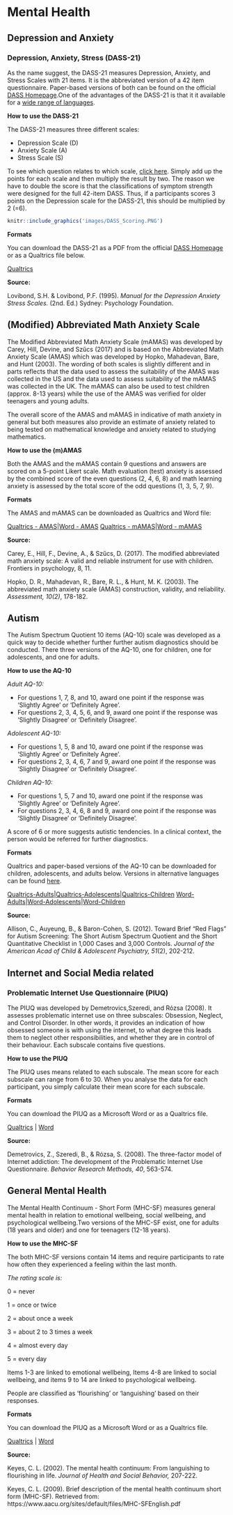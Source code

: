 # Mental Health

## Depression and Anxiety 

### Depression, Anxiety, Stress (DASS-21)

As the name suggest, the DASS-21 measures Depression, Anxiety, and Stress Scales with 21 items. It is the abbreviated version of a 42 item questionnaire. Paper-based versions of both can be found on the official [DASS Homepage](http://www2.psy.unsw.edu.au/groups/dass/).One of the advantages of the DASS-21 is that it it available for a [wide range of languages](http://www2.psy.unsw.edu.au/groups/dass/translations.htm).


**How to use the DASS-21**

The DASS-21 measures three different scales:

- Depression Scale (D)
- Anxiety Scale (A)
- Stress Scale (S)

To see which question relates to which scale, [click here](link). Simply add up the points for each scale and then multiply the result by two. The reason we have to double the score is that the classifications of symptom strength were designed for the full 42-item DASS. Thus, if a participants scores 3 points on the Depression scale for the DASS-21, this should be multiplied by 2 (=6).


```r

knitr::include_graphics('images/DASS_Scoring.PNG')
```

**Formats**

You can download the DASS-21 as a PDF from the official [DASS Homepage](http://www2.psy.unsw.edu.au/groups/dass/) or as a Qualtrics file below.

[Qualtrics](link) 

**Source:**

Lovibond, S.H. & Lovibond, P.F. (1995).  *Manual for the Depression Anxiety Stress Scales.* (2nd. Ed.)  Sydney: Psychology Foundation.


## (Modified) Abbreviated Math Anxiety Scale

The Modified Abbreviated Math Anxiety Scale (mAMAS) was developed by Carey, Hill, Devine, and Szűcs (2017) and is based on the Abbreviated Math Anxiety Scale (AMAS) which was developed by Hopko, Mahadevan, Bare, and Hunt (2003). The wording of both scales is slightly different and in parts reflects that the data used to assess the suitability of the AMAS was collected in the US and the data used to assess suitability of the mAMAS was collected in the UK. The mAMAS can also be used to test children (approx. 8-13 years) while the use of the AMAS was verified for older teenagers and young adults.

The overall score of the AMAS and mAMAS in indicative of math anxiety in general but both measures also provide an estimate of anxiety related to being tested on mathematical knowledge and anxiety related to studying mathematics.


**How to use the (m)AMAS**

Both the AMAS and the mAMAS contain 9 questions and answers are scored on a 5-point Likert scale. Math evaluation (test) anxiety is assessed by the combined score of the even questions (2, 4, 6, 8) and math learning anxiety is assessed by the total score of the odd questions (1, 3, 5, 7, 9).


**Formats**

The AMAS and mAMAS can be downloaded as Qualtrics and Word file:

[Qualtrics - AMAS](link)|[Word - AMAS](link)
[Qualtrics - mAMAS](link)|[Word - mAMAS](link)



**Source:**

Carey, E., Hill, F., Devine, A., & Szűcs, D. (2017). The modified abbreviated math anxiety scale: A valid and reliable instrument for use with children. Frontiers in psychology, 8, 11.

Hopko, D. R., Mahadevan, R., Bare, R. L., & Hunt, M. K. (2003). The abbreviated math anxiety scale (AMAS) construction, validity, and reliability. *Assessment, 10(2)*, 178-182.




## Autism

The Autism Spectrum Quotient 10 items (AQ-10) scale was developed as a quick way to decide whether further further autism diagnostics should be conducted. There three versions of the AQ-10, one for children, one for adolescents, and one for adults.

**How to use the AQ-10**

*Adult AQ-10:*

- For questions 1, 7, 8, and 10, award one point if the response was 'Slightly Agree' or 'Definitely Agree'.
- For questions 2, 3, 4, 5, 6, and 9, award one point if the response was 'Slightly Disagree' or 'Definitely Disagree'.

*Adolescent AQ-10:*

- For questions 1, 5, 8 and 10, award one point if the response was 'Slightly Agree' or 'Definitely Agree'.
- For questions 2, 3, 4, 6, 7 and 9, award one point if the response was 'Slightly Disagree' or 'Definitely Disagree'.

*Children AQ-10:*

- For questions 1, 5, 7 and 10, award one point if the response was 'Slightly Agree' or 'Definitely Agree'.
- For questions 2, 3, 4, 6, 8 and 9, award one point if the response was 'Slightly Disagree' or 'Definitely Disagree'.

A score of 6 or more suggests autistic tendencies. In a clinical context, the person would be referred for further diagnostics.

**Formats**

Qualtrics and paper-based versions of the AQ-10 can be downloaded for children, adolescents, and adults below. Versions in alternative languages can be found [here](https://www.autismresearchcentre.com/arc_tests).

[Qualtrics-Adults](link)|[Qualtrics-Adolescents](link)|[Qualtrics-Children](link) 
[Word-Adults](link)|[Word-Adolescents](link)|[Word-Children](link) 


**Source:**

Allison, C., Auyeung, B., & Baron-Cohen, S. (2012). Toward Brief "Red Flags" for Autism Screening: The Short Autism Spectrum Quotient and the Short Quantitative Checklist in 1,000 Cases and 3,000 Controls. *Journal of the American Acad of Child & Adolescent Psychiatry, 51*(2), 202-212.


## Internet and Social Media related
### Problematic Internet Use Questionnaire (PIUQ) 

The PIUQ was developed by Demetrovics,Szeredi, and Rózsa (2008). It assesses problematic internet use on three subscales: Obsession, Neglect, and Control Disorder. In other words, it provides an indication of how obsessed someone is with using the internet, to what degree this leads them to neglect other responsibilities, and whether they are in control of their behaviour. Each subscale contains five questions.

**How to use the PIUQ**

The PIUQ uses means related to each subscale. The mean score for each subscale can range from 6 to 30. When you analyse the data for each participant, you simply calculate their mean score for each subscale.

**Formats**

You can download the PIUQ as a Microsoft Word or as a Qualtrics file.

[Qualtrics](./questionnaires/Problematic_Internet_Use_Questionnaire_PIUQ.qsf) | 
[Word](./questionnaires/ProblematicInternetUseQuestionnaire.docx)


**Source:**

Demetrovics, Z., Szeredi, B., & Rózsa, S. (2008). The three-factor model of Internet addiction: The development of the Problematic Internet Use Questionnaire. *Behavior Research Methods, 40*, 563-574.


## General Mental Health

The Mental Health Continuum - Short Form (MHC-SF) measures general mental health in relation to emotional wellbeing, social wellbeing, and psychological wellbeing.Two versions of the MHC-SF exist, one for adults (18 years and older) and one for teenagers (12-18 years).

**How to use the MHC-SF**

The both MHC-SF versions contain 14 items and require participants to rate how often they experienced a feeling within the last month. 

*The rating scale is:*

0 = never

1 = once or twice

2 = about once a week

3 = about 2 to 3 times a week

4 = almost every day

5 = every day

Items 1-3 are linked to emotional wellbeing, Items 4-8 are linked to social wellbeing, and items 9 to 14 are linked to psychological wellbeing.

People are classified as 'flourishing' or 'languishing' based on their responses.

**Formats**

You can download the PIUQ as a Microsoft Word or as a Qualtrics file.

[Qualtrics](link) | 
[Word](link)

**Source:**

Keyes, C. L. (2002). The mental health continuum: From languishing to flourishing in life. *Journal of Health and Social Behavior,* 207-222.

Keyes, C. L. (2009). Brief description of the mental health continuum short form (MHC-SF). Retrieved from: https://www.aacu.org/sites/default/files/MHC-SFEnglish.pdf



